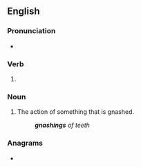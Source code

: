 ==English==

===Pronunciation===
* {{IPA|/ˈnæʃɪŋ/|lang=en}}

===Verb===
{{head|en|present participle}}

# {{present participle of|gnash|lang=en|nocat=1}}

===Noun===
{{en-noun}}

# The action of something that is gnashed.
#: '''''gnashings''' of teeth''

===Anagrams===
* {{anagrams|en|hangings}}